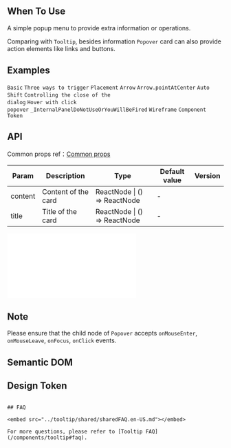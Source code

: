 

<Meta of={PopoverStories} />

        
## When To Use

A simple popup menu to provide extra information or operations.

Comparing with `Tooltip`, besides information `Popover` card can also provide action elements like links and buttons.

## Examples

<code src="./demo/basic.tsx">Basic</code>
<code src="./demo/triggerType.tsx">Three ways to trigger</code>
<code src="./demo/placement.tsx">Placement</code>
<code src="./demo/arrow.tsx">Arrow</code>
<code src="./demo/arrow-point-at-center.tsx" debug>Arrow.pointAtCenter</code>
<code src="./demo/shift.tsx" iframe="300">Auto Shift</code>
<code src="./demo/control.tsx">Controlling the close of the dialog</code>
<code src="./demo/hover-with-click.tsx">Hover with click popover</code>
<code src="./demo/render-panel.tsx" debug>_InternalPanelDoNotUseOrYouWillBeFired</code>
<code src="./demo/wireframe.tsx" debug>Wireframe</code>
<code src="./demo/component-token.tsx" debug>Component Token</code>

## API

Common props ref：[Common props](/docs/react/common-props)

| Param   | Description         | Type                         | Default value | Version |
| ------- | ------------------- | ---------------------------- | ------------- | ------- |
| content | Content of the card | ReactNode \| () => ReactNode | -             |         |
| title   | Title of the card   | ReactNode \| () => ReactNode | -             |         |


<embed src="../tooltip/shared/sharedProps.en-US.md"></embed>

## Note

Please ensure that the child node of `Popover` accepts `onMouseEnter`, `onMouseLeave`, `onFocus`, `onClick` events.

## Semantic DOM

<code src="./demo/_semantic.tsx" simplify="true"></code>

## Design Token

``` <ComponentTokenTable component="Popover"></ComponentTokenTable>

## FAQ

<embed src="../tooltip/shared/sharedFAQ.en-US.md"></embed>

For more questions, please refer to [Tooltip FAQ](/components/tooltip#faq).

